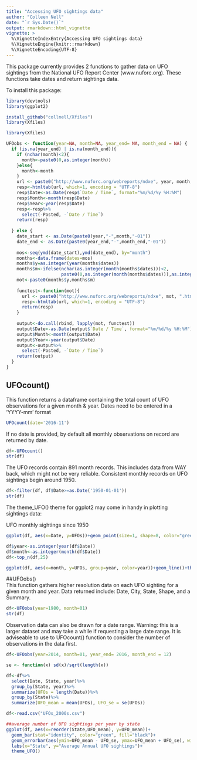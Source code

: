 ```yaml
---
title: "Accessing UFO sightings data"
author: "Colleen Nell"
date: "`r Sys.Date()`"
output: rmarkdown::html_vignette
vignette: >
  %\VignetteIndexEntry{Accessing UFO sightings data}
  %\VignetteEngine{knitr::rmarkdown}
  %\VignetteEncoding{UTF-8}
---
```


This package currently provides 2 functions to gather data on UFO sightings from the National UFO Report Center (www.nuforc.org). These functions take dates and return sightings data. 

To install this package:  
```r
library(devtools)
library(ggplot2)

install_github("collnell/Xfiles")
library(Xfiles)

```   

```r
library(Xfiles)

```  

```r
UFOobs <- function(year=NA, month=NA, year_end= NA, month_end = NA) {
  if (is.na(year_end) | is.na(month_end)){
    if (nchar(month)<2){
      month<-paste0(0,as.integer(month))
    }else{
      month<-month
    }
    url <- paste0("http://www.nuforc.org/webreports/ndxe", year, month, ".html", sep="")
    resp<-htmltab(url, which=1, encoding = "UTF-8")
    resp$Date<-as.Date(resp$`Date / Time`, format="%m/%d/%y %H:%M")
    resp$Month<-month(resp$Date)
    resp$Year<-year(resp$Date)
    resp<-resp%>%
      select(-Posted, -`Date / Time`)
    return(resp)
    
  } else {
    date_start <- as.Date(paste0(year,"-",month,"-01"))
    date_end <- as.Date(paste0(year_end,"-",month_end,"-01"))
    
    mos<-seq(ymd(date_start),ymd(date_end), by="month")
    months<-data.frame(dates=mos)
    months$y=as.integer(year(months$dates))
    months$m<-ifelse(nchar(as.integer(month(months$dates)))<2, 
                     paste0(0,as.integer(month(months$dates))),as.integer(month(months$dates)))
    mot<-paste0(months$y,months$m)
    
    functest<-function(mot){
      url <- paste0("http://www.nuforc.org/webreports/ndxe", mot, ".html", sep="")
      resp<-htmltab(url, which=1, encoding = "UTF-8")
      return(resp)
    }
    
    output<-do.call(rbind, lapply(mot, functest))
    output$Date<-as.Date(output$`Date / Time`, format="%m/%d/%y %H:%M")
    output$Month<-month(output$Date)
    output$Year<-year(output$Date)
    output<-output%>%
      select(-Posted, -`Date / Time`)
    return(output)
  }
}

```
## UFOcount()  
This function returns a dataframe containing the total count of UFO observations for a given month & year. Dates need to be entered in a 'YYYY-mm' format

```r
UFOcount(date='2016-11')

```  
If no date is provided, by default all monthly observations on record are returned by date.  
```r
df<-UFOcount()
str(df)

```  
The UFO records contain 891 month records. This includes data from WAY back, which might not be very reliable. Consistent monthly records on UFO sightings begin around 1950.  
```r
df<-filter(df, df$Date>=as.Date('1950-01-01'))
str(df)

```  
The theme_UFO() theme for ggplot2 may come in handy in plotting sightings data:  

UFO monthly sightings since 1950  
```r
ggplot(df, aes(x=Date, y=UFOs))+geom_point(size=1, shape=8, color="green")+theme_UFO()
```
```r
df$year<-as.integer(year(df$Date))
df$month<-as.integer(month(df$Date))
df<-top_n(df,25)

ggplot(df, aes(x=month, y=UFOs, group=year, color=year))+geom_line()+theme_UFO()+scale_color_continuous(low="greenyellow", high="green4")

```


##UFOobs()  
This function gathers higher resolution data on each UFO sighting for a given month and year. Data returned include: Date, City, State, Shape, and a Summary. 

```r
df<-UFOobs(year=1980, month=01)
str(df)

```  
Observation data can also be drawn for a date range. Warning: this is a larger dataset and may take a while if requesting a large date range. It is adviseable to use to UFOcount() function to consider the number of observations in the data first.  

```r
df<-UFOobs(year=2014, month=01, year_end= 2016, month_end = 12)

se <- function(x) sd(x)/sqrt(length(x))

df<-df%>%
  select(Date, State, year)%>%
  group_by(State, year)%>%
  summarize(UFOs = length(Date))%>%
  group_by(State)%>%
  summarize(UFO_mean = mean(UFOs), UFO_se = se(UFOs))

```  

```r
df<-read.csv("UFOs_2000s.csv")

```

```r
##average number of UFO sightings per year by state
ggplot(df, aes(x=reorder(State,UFO_mean), y=UFO_mean))+
  geom_bar(stat="identity", color="green", fill="black")+
  geom_errorbar(aes(ymin=UFO_mean - UFO_se, ymax=UFO_mean + UFO_se), width=.1, color="white")+
  labs(x="State", y="Average Annual UFO sightings")+
  theme_UFO()


```


  
  
  
  